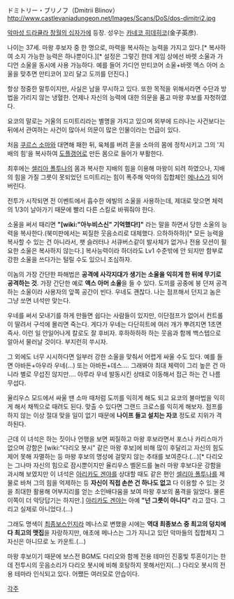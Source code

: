 ドミトリー・ブリノフ（Dmitrii Blinov）
http://www.castlevaniadungeon.net/Images/Scans/DoS/dos-dimitri2.jpg

[[악마성 드라큘라 창월의 십자가]]에 등장. 성우는 [[카네코 히데히코]](金子英彦).

나이는 37세. 마왕 후보자 중 한 명으로, 마력을 복사하는 능력을 가지고 있다.[* 복사하여 소지 가능한 능력은 하나뿐이다.][* 설정은 그렇긴 한데 게임 상에선 바렛 소울과 가디언 소울을 동시에 사용 가능하다. 예를 들어 가디언 만티코어 소울+바렛 엑스 아머 소울을 맞추면 만티코어 꼬리 달고 도끼를 던진다.]

항상 정중한 말투이지만, 사실은 남을 무시하고 있다. 또한 목적을 위해서라면 수단과 방법을 가리지 않는 냉혈한. 언제나 자신의 능력에 대한 의문을 품고 마왕 후보를 자청하였다.

요코의 말로는 거울의 드미트리라는 별명을 가지고 있으며 외부에 드러나는 사건보다는 뒤에서 관여하는 사건이 많아서 의문이 많은 인물이라는 언급이 있다.

처음 [[쿠르스 소마]]와 대면해 패한 뒤, 육체를 버려 혼을 소마의 몸에 정착시키고 그의 '지배의 힘'을 복사하여 [[도플갱어]]로 만든 몸으로 들어가 부활한다.

최후에는 [[셀리아 폴투나]]의 몸과 복사한 지배의 힘을 이용해 마왕이 되려 하였으나, 지배의 힘을 가질 그릇이 못되었던 드미트리는 힘이 폭주해 악마의 집합체인 [[메나스]]가 되어 버린다.

전투가 시작되면 전 이벤트에서 흡수한 에빌의 소울을 사용하는데, 제대로 맞으면 체력의 1/3이 날아가기 때문에 빨리 다른 스킬로 바꿔줘야 한다.

소울을 써서 때리면 '''"[wiki:"아누비스신" 기억했다!]"''' 라는 말을 하면서 당한 소울의 능력을 복사한다.(북미판에서는 찌질한 웃음소리로 대체했다. 으하하하하)[* 모든 능력을 복사할 수 있는 건 아니라서, 팻 슬러터나 서큐버스같이 발사체가 없거나 전용 모션이 필요한 소울은 복사하지 않는다.] 복사능력이라 하더라도 Lv1 수준밖에 안 되지만 함부로 강한 소울을 쓰다가는 털릴 수도 있으니 조심하자.

이놈의 가장 간단한 파해법은 '''공격에 사각지대가 생기는 소울을 익히게 한 뒤에 무기로 공격하는 것'''. 가장 간단한 예로 '''액스 아머 소울'''을 들 수 있다. 도끼를 공중에 붕 던져 공격하는 소울이라 사용자의 앞쪽 공간이 빈다.
우네도 괜찮다. 나는 점프해서 던지고 놈은 그냥 쏘면 녀석만 맞는다. 

우네를 써서 모내기를 하게 만들면 쉽다는 사람들이 있지만, 이단점프가 없어서 컨트롤이 딸려서 구석에 몰리면 죽는다. 게다가 우네는 다단히트에 여러 개가 뿌려지면 1초면 즉사. 이런 일 안일어나게 칼로도 잘 후비자. 후하하하하 하는 웃음과 함께 백스텝으로 알아서 물러날 것이다. 부지런히 쑤시자.

그 외에도 너무 시시하다면 일부러 강한 소울을 맞춰서 어렵게 싸울 수도 있다. 예를 들면 아바돈+아우라 우네(…) 또는 아바돈+데스…. 그래봐야 최대 체력이 그리 높은 건 아니라 별로 무섭진 않지만…. 아루라 우네 발동시킨 상태로 이동해서 접근 하는 건 나름 무섭다. 

율리우스 모드에서 싸울 땐 소마 때처럼 도끼를 익히게 해도 되고 요코의 불마법을 익히게 해서 채찍으로 때려도 된다. 맞출 수 있다면 그랜드 크로스를 익히게 해보자. 점프를 하지 않는 이상 절대 맞을 일이 없기 때문에 '''나이프 들고 설치는 자코''' 정도로 지위가 격하된다.

근데 이 녀석은 하는 짓이나 언행을 보면 찌질하고 마왕 후보라면서 포스나 카리스마가 없으며 강함은 [wiki:"다리오 봇시" 같은 마왕 후보]에 비해 많이 후달리고 자신의 힘도 제어 못해 자멸하는 등 마왕 후보의 명성에 걸맞지 않는 추태를 보여준다.(…)[* 다리오는 그나마 자신의 힘으로 잠시뿐이지만 율리우스 벨몬드를 눌러 마왕 후보다운 강함을 과시해 보였지만 이 녀석은 [[아리카도 겐야]]를 상대할 때도 같은 편인 [[셀리아 폴투나]]를 제물로 바쳐 그의 힘을 억제하는 등 '''자신이 직접 손쓴 건 하나도 없고''' 다 이용할 수 있는 것을 최대한 활용해 어부지리를 얻는 소인배다움을 보여 마왕 후보의 품격을 잃었다. 물론 이쪽이 더 악당답기는 하지만.] [[아리카도 겐야]]는 아예 '''"넌 그릇이 아니다"''' 라고 깠다. 그리고 실제로 아니었다.(…)

그래도 명색이 [[최종보스]]인지라 메나스로 변했을 시에는 '''역대 최종보스 중 최고의 덩치에다 최고의 맷집'''을 자랑하지만, 애초에 메나스는 그가 지니고 있던 악마들의 집합체지 그 자신은 아니므로 노 카운트.(…)    

마왕 후보이기 때문에 보스전 BGM도 다리오와 함께 전용 테마인 진홍빛 투혼이기는 한데 전투시의 웃음소리가 다리오 봇시에 비해 호탕하지 못해서인지(…) 다리오 봇시의 전용 테마라 인식되고 있다. 어쨌든 여러모로 안습이다.

[[각주]]
